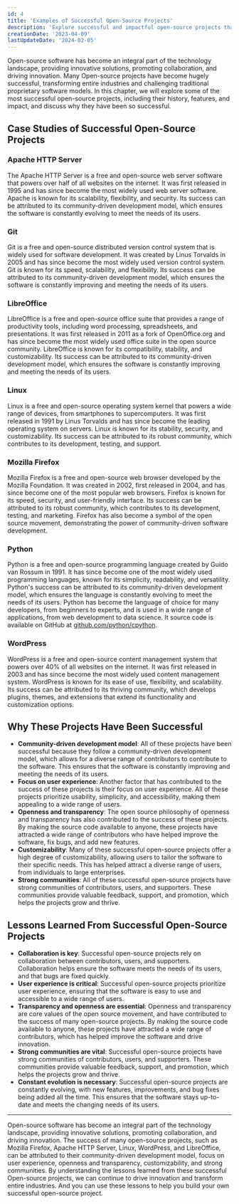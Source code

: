 ```yaml
---
id: 4
title: 'Examples of Successful Open-Source Projects'
description: 'Explore successful and impactful open-source projects that transformed industries and challenged proprietary models. Discover their history, features, and impact. Join the movement!'
creationDate: '2023-04-09'
lastUpdateDate: '2024-02-05'
---
```

<p class="lead">Open-source software has become an integral part of the technology landscape, providing innovative solutions, promoting collaboration, and driving innovation. Many Open-source projects have become hugely successful, transforming entire industries and challenging traditional proprietary software models. In this chapter, we will explore some of the most successful open-source projects, including their history, features, and impact, and discuss why they have been so successful.</p>

## Case Studies of Successful Open-Source Projects

### Apache HTTP Server

The Apache HTTP Server is a free and open-source web server software that powers over half of all websites on the internet. It was first released in 1995 and has since become the most widely used web server software. Apache is known for its scalability, flexibility, and security. Its success can be attributed to its community-driven development model, which ensures the software is constantly evolving to meet the needs of its users.

### Git

Git is a free and open-source distributed version control system that is widely used for software development. It was created by Linus Torvalds in 2005 and has since become the most widely used version control system. Git is known for its speed, scalability, and flexibility. Its success can be attributed to its community-driven development model, which ensures the software is constantly improving and meeting the needs of its users.

### LibreOffice

LibreOffice is a free and open-source office suite that provides a range of productivity tools, including word processing, spreadsheets, and presentations. It was first released in 2011 as a fork of OpenOffice.org and has since become the most widely used office suite in the open source community. LibreOffice is known for its compatibility, stability, and customizability. Its success can be attributed to its community-driven development model, which ensures the software is constantly improving and meeting the needs of its users.

### Linux

Linux is a free and open-source operating system kernel that powers a wide range of devices, from smartphones to supercomputers. It was first released in 1991 by Linus Torvalds and has since become the leading operating system on servers. Linux is known for its stability, security, and customizability. Its success can be attributed to its robust community, which contributes to its development, testing, and support.

### Mozilla Firefox

Mozilla Firefox is a free and open-source web browser developed by the Mozilla Foundation. It was created in 2002, first released in 2004, and has since become one of the most popular web browsers. Firefox is known for its speed, security, and user-friendly interface. Its success can be attributed to its robust community, which contributes to its development, testing, and marketing. Firefox has also become a symbol of the open source movement, demonstrating the power of community-driven software development.

### Python

Python is a free and open-source programming language created by Guido van Rossum in 1991. It has since become one of the most widely used programming languages, known for its simplicity, readability, and versatility. Python's success can be attributed to its community-driven development model, which ensures the language is constantly evolving to meet the needs of its users. Python has become the language of choice for many developers, from beginners to experts, and is used in a wide range of applications, from web development to data science. It source code is available on GitHub at <a href="https://github.com/python/cpython" target="_blank" rel="noopener">github.com/python/cpython</a>.

### WordPress

WordPress is a free and open-source content management system that powers over 40% of all websites on the internet. It was first released in 2003 and has since become the most widely used content management system. WordPress is known for its ease of use, flexibility, and scalability. Its success can be attributed to its thriving community, which develops plugins, themes, and extensions that extend its functionality and customization options.

## Why These Projects Have Been Successful

- <strong>Community-driven development model</strong>: All of these projects have been successful because they follow a community-driven development model, which allows for a diverse range of contributors to contribute to the software. This ensures that the software is constantly improving and meeting the needs of its users.
- <strong>Focus on user experience</strong>: Another factor that has contributed to the success of these projects is their focus on user experience. All of these projects prioritize usability, simplicity, and accessibility, making them appealing to a wide range of users.
- <strong>Openness and transparency</strong>: The open source philosophy of openness and transparency has also contributed to the success of these projects. By making the source code available to anyone, these projects have attracted a wide range of contributors who have helped improve the software, fix bugs, and add new features.
- <strong>Customizability</strong>: Many of these successful open-source projects offer a high degree of customizability, allowing users to tailor the software to their specific needs. This has helped attract a diverse range of users, from individuals to large enterprises.
- <strong>Strong communities</strong>: All of these successful open-source projects have strong communities of contributors, users, and supporters. These communities provide valuable feedback, support, and promotion, which helps the projects grow and thrive.

## Lessons Learned From Successful Open-Source Projects

- <strong>Collaboration is key</strong>: Successful open-source projects rely on collaboration between contributors, users, and supporters. Collaboration helps ensure the software meets the needs of its users, and that bugs are fixed quickly.
- <strong>User experience is critical</strong>: Successful open-source projects prioritize user experience, ensuring that the software is easy to use and accessible to a wide range of users.
- <strong>Transparency and openness are essential</strong>: Openness and transparency are core values of the open source movement, and have contributed to the success of many open-source projects. By making the source code available to anyone, these projects have attracted a wide range of contributors, which has helped improve the software and drive innovation.
- <strong>Strong communities are vital</strong>: Successful open-source projects have strong communities of contributors, users, and supporters. These communities provide valuable feedback, support, and promotion, which helps the projects grow and thrive.
- <strong>Constant evolution is necessary</strong>: Successful open-source projects are constantly evolving, with new features, improvements, and bug fixes being added all the time. This ensures that the software stays up-to-date and meets the changing needs of its users.

<hr/>

<p class="lead">Open-source software has become an integral part of the technology landscape, providing innovative solutions, promoting collaboration, and driving innovation. The success of many open-source projects, such as Mozilla Firefox, Apache HTTP Server, Linux, WordPress, and LibreOffice, can be attributed to their community-driven development model, focus on user experience, openness and transparency, customizability, and strong communities. By understanding the lessons learned from these successful Open-source projects, we can continue to drive innovation and transform entire industries. And you can use these lessons to help you build your own successful open-source project.</p>
